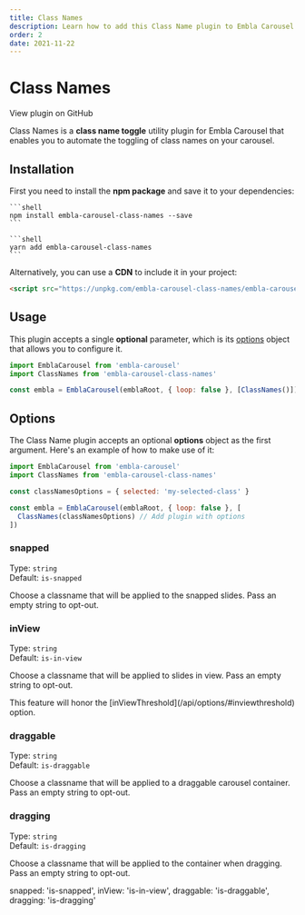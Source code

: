 ```yaml
---
title: Class Names
description: Learn how to add this Class Name plugin to Embla Carousel
order: 2
date: 2021-11-22
---
```



# Class Names

<RepositoryLink to="https://github.com/davidjerleke/embla-carousel/tree/master/packages/embla-carousel-class-names">
  View plugin on GitHub
</RepositoryLink>

Class Names is a **class name toggle** utility plugin for Embla Carousel that enables you to automate the toggling of class names on your carousel.

## Installation

First you need to install the **npm package** and save it to your dependencies:

<Tabs groupId="package-manager">
  <TabsItem label="npm" value="npm">

    ```shell
    npm install embla-carousel-class-names --save
    ```

  </TabsItem>
  <TabsItem label="yarn" value="yarn">

    ```shell
    yarn add embla-carousel-class-names
    ```

  </TabsItem>
</Tabs>

Alternatively, you can use a **CDN** to include it in your project:

```html
<script src="https://unpkg.com/embla-carousel-class-names/embla-carousel-class-names.umd.js"></script>
```

## Usage

This plugin accepts a single **optional** parameter, which is its [options](/plugins/class-names/#options) object that allows you to configure it.

```js
import EmblaCarousel from 'embla-carousel'
import ClassNames from 'embla-carousel-class-names'

const embla = EmblaCarousel(emblaRoot, { loop: false }, [ClassNames()]) // Add plugin
```

## Options

The Class Name plugin accepts an optional **options** object as the first argument. Here's an example of how to make use of it:

```js
import EmblaCarousel from 'embla-carousel'
import ClassNames from 'embla-carousel-class-names'

const classNamesOptions = { selected: 'my-selected-class' }

const embla = EmblaCarousel(emblaRoot, { loop: false }, [
  ClassNames(classNamesOptions) // Add plugin with options
])
```

### snapped

Type: <BrandPrimaryText>`string`</BrandPrimaryText>  
Default: <BrandSecondaryText>`is-snapped`</BrandSecondaryText>

Choose a classname that will be applied to the snapped slides. Pass an empty string to opt-out.

### inView

Type: <BrandPrimaryText>`string`</BrandPrimaryText>  
Default: <BrandSecondaryText>`is-in-view`</BrandSecondaryText>

Choose a classname that will be applied to slides in view. Pass an empty string to opt-out.

<Admonition type="note">
  This feature will honor the [inViewThreshold](/api/options/#inviewthreshold)
  option.
</Admonition>

### draggable

Type: <BrandPrimaryText>`string`</BrandPrimaryText>  
Default: <BrandSecondaryText>`is-draggable`</BrandSecondaryText>

Choose a classname that will be applied to a draggable carousel container. Pass an empty string to opt-out.

### dragging

Type: <BrandPrimaryText>`string`</BrandPrimaryText>  
Default: <BrandSecondaryText>`is-dragging`</BrandSecondaryText>

Choose a classname that will be applied to the container when dragging. Pass an empty string to opt-out.

snapped: 'is-snapped',
inView: 'is-in-view',
draggable: 'is-draggable',
dragging: 'is-dragging'
